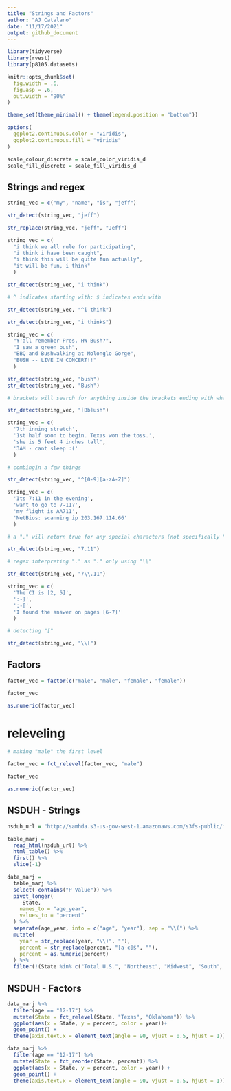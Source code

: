 ```yaml
---
title: "Strings and Factors"
author: "AJ Catalano"
date: "11/17/2021"
output: github_document
---
```


```r
library(tidyverse)
library(rvest)
library(p8105.datasets)

knitr::opts_chunk$set(
  fig.width = .6,
  fig.asp = .6,
  out.width = "90%"
)

theme_set(theme_minimal() + theme(legend.position = "bottom"))

options(
  ggplot2.continuous.color = "viridis",
  ggplot2.continuous.fill = "viridis"
)

scale_colour_discrete = scale_color_viridis_d
scale_fill_discrete = scale_fill_viridis_d
```

## Strings and regex

```r
string_vec = c("my", "name", "is", "jeff")

str_detect(string_vec, "jeff")

str_replace(string_vec, "jeff", "Jeff")
```

```r
string_vec = c(
  "i think we all rule for participating",
  "i think i have been caught",
  "i think this will be quite fun actually",
  "it will be fun, i think"
  )

str_detect(string_vec, "i think")

# ^ indicates starting with; $ indicates ends with

str_detect(string_vec, "^i think")

str_detect(string_vec, "i think$")
```

```r
string_vec = c(
  "Y'all remember Pres. HW Bush?",
  "I saw a green bush",
  "BBQ and Bushwalking at Molonglo Gorge",
  "BUSH -- LIVE IN CONCERT!!"
  )

str_detect(string_vec, "bush")
str_detect(string_vec, "Bush")

# brackets will search for anything inside the brackets ending with whatever is outside (e.g. "Bush" or "bush")

str_detect(string_vec, "[Bb]ush")
```

```r
string_vec = c(
  '7th inning stretch',
  '1st half soon to begin. Texas won the toss.',
  'she is 5 feet 4 inches tall',
  '3AM - cant sleep :('
  )

# combingin a few things

str_detect(string_vec, "^[0-9][a-zA-Z]")
```


```r
string_vec = c(
  'Its 7:11 in the evening',
  'want to go to 7-11?',
  'my flight is AA711',
  'NetBios: scanning ip 203.167.114.66'
  )

# a "." will return true for any special characters (not specifically ".") separating 7 and 11 (e.g. 7:11, 7-11, 7.11)

str_detect(string_vec, "7.11")

# regex interpreting "." as "." only using "\\"

str_detect(string_vec, "7\\.11")
```


```r
string_vec = c(
  'The CI is [2, 5]',
  ':-]',
  ':-[',
  'I found the answer on pages [6-7]'
  )

# detecting "["

str_detect(string_vec, "\\[")
```


## Factors

```r
factor_vec = factor(c("male", "male", "female", "female"))

factor_vec

as.numeric(factor_vec)
```

# releveling

```r
# making "male" the first level

factor_vec = fct_relevel(factor_vec, "male")

factor_vec

as.numeric(factor_vec)
```

## NSDUH - Strings

```r
nsduh_url = "http://samhda.s3-us-gov-west-1.amazonaws.com/s3fs-public/field-uploads/2k15StateFiles/NSDUHsaeShortTermCHG2015.htm"

table_marj = 
  read_html(nsduh_url) %>% 
  html_table() %>% 
  first() %>%
  slice(-1)
```

```r
data_marj = 
  table_marj %>%
  select(-contains("P Value")) %>%
  pivot_longer(
    -State,
    names_to = "age_year",
    values_to = "percent"
  ) %>% 
  separate(age_year, into = c("age", "year"), sep = "\\(") %>% 
  mutate(
    year = str_replace(year, "\\)", ""),
    percent = str_replace(percent, "[a-c]$", ""),
    percent = as.numeric(percent)
  ) %>% 
  filter(!(State %in% c("Total U.S.", "Northeast", "Midwest", "South", "West")))
```

## NSDUH - Factors

```r
data_marj %>% 
  filter(age == "12-17") %>% 
  mutate(State = fct_relevel(State, "Texas", "Oklahoma")) %>% 
  ggplot(aes(x = State, y = percent, color = year))+
  geom_point() +
  theme(axis.text.x = element_text(angle = 90, vjust = 0.5, hjust = 1))

data_marj %>% 
  filter(age == "12-17") %>% 
  mutate(State = fct_reorder(State, percent)) %>% 
  ggplot(aes(x = State, y = percent, color = year)) +
  geom_point() +
  theme(axis.text.x = element_text(angle = 90, vjust = 0.5, hjust = 1))
```

